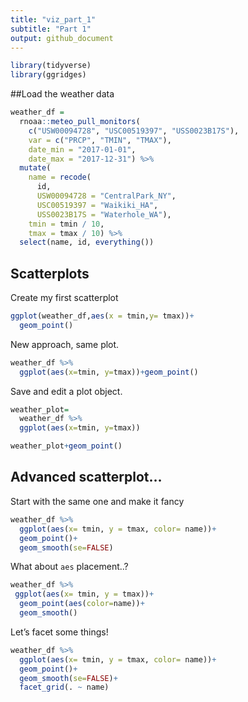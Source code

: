 ```yaml
---
title: "viz_part_1"
subtitle: "Part 1"
output: github_document
---
```


```r
library(tidyverse)
library(ggridges)
```

##Load the weather data

```r
weather_df = 
  rnoaa::meteo_pull_monitors(
    c("USW00094728", "USC00519397", "USS0023B17S"),
    var = c("PRCP", "TMIN", "TMAX"), 
    date_min = "2017-01-01",
    date_max = "2017-12-31") %>%
  mutate(
    name = recode(
      id, 
      USW00094728 = "CentralPark_NY", 
      USC00519397 = "Waikiki_HA",
      USS0023B17S = "Waterhole_WA"),
    tmin = tmin / 10,
    tmax = tmax / 10) %>%
  select(name, id, everything())

```
## Scatterplots

Create my first scatterplot 

```r
ggplot(weather_df,aes(x = tmin,y= tmax))+
  geom_point()
```

New approach, same plot.

```r
weather_df %>% 
  ggplot(aes(x=tmin, y=tmax))+geom_point()
```
Save and edit a plot object.

```r
weather_plot=
  weather_df %>% 
  ggplot(aes(x=tmin, y=tmax))

weather_plot+geom_point()
```
## Advanced scatterplot...

Start with the same one and make it fancy

```r
weather_df %>% 
  ggplot(aes(x= tmin, y = tmax, color= name))+
  geom_point()+
  geom_smooth(se=FALSE)
```
What about `aes` placement..?

```r
weather_df %>% 
 ggplot(aes(x= tmin, y = tmax))+
  geom_point(aes(color=name))+
  geom_smooth()
```
Let's facet some things!

```r
weather_df %>% 
  ggplot(aes(x= tmin, y = tmax, color= name))+
  geom_point()+
  geom_smooth(se=FALSE)+
  facet_grid(. ~ name)
```

